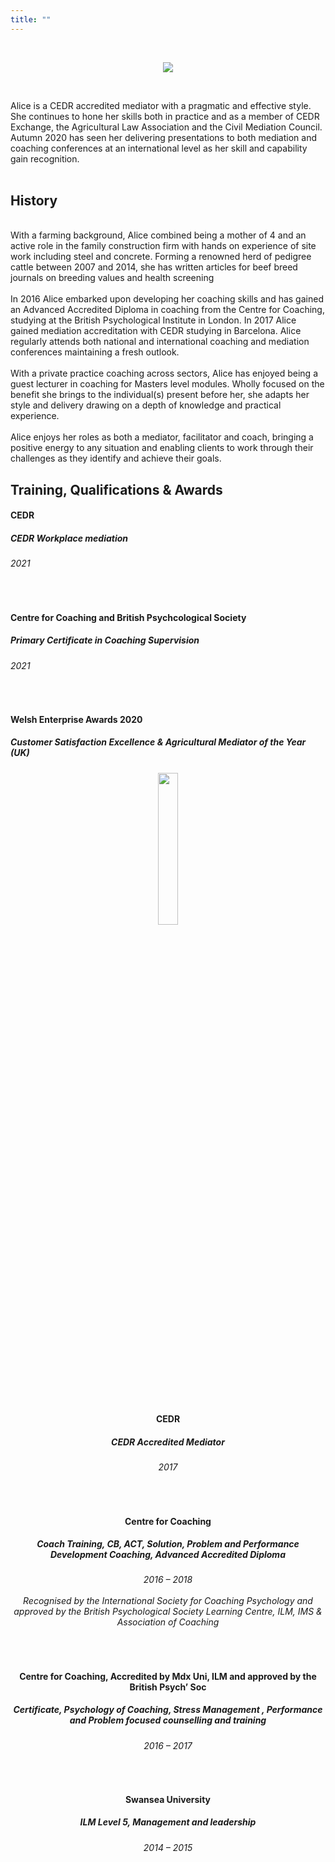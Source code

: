 ```yaml
---
title: ""
---
```

<br>

<center>
![](Profile picture.jpg)
</center>

<br>

Alice is a CEDR accredited mediator with a pragmatic and effective style. She continues to hone her skills both in practice and as a member of CEDR Exchange, the Agricultural Law Association and the Civil Mediation Council. Autumn 2020 has seen her delivering presentations to both mediation and coaching conferences at an international level as her skill and capability gain recognition.
<br><br>

## History

<br>
With a farming background, Alice combined being a mother of 4 and an active role in the family construction firm with hands on experience of site work including steel and concrete. Forming a renowned herd of pedigree cattle between 2007 and 2014, she has written articles for beef breed journals on breeding values and health screening
<br><br>
In 2016 Alice embarked upon developing her coaching skills and has gained an
Advanced Accredited Diploma in coaching from the Centre for Coaching, studying at the British Psychological Institute in London. In 2017 Alice gained mediation accreditation with CEDR studying in Barcelona. Alice regularly attends both national and international coaching and mediation conferences maintaining a fresh outlook.
<br><br>
With a private practice coaching across sectors, Alice has enjoyed being a guest lecturer in coaching for Masters level modules. Wholly focused on the benefit she brings to the individual(s) present before her, she adapts her style and delivery drawing on a depth of knowledge and practical experience.
<br><br>
Alice enjoys her roles as both a mediator, facilitator and coach, bringing a positive energy to any situation and enabling clients to work through their challenges as they identify and achieve their goals.
<br>

## Training, Qualifications & Awards

#### <b> CEDR </b>
##### CEDR Workplace mediation
<h6> 2021 </h6>

<br>

#### <b> Centre for Coaching and British Psychcological Society </b>
##### Primary Certificate in Coaching Supervision
<h6> 2021 </h6>

<br>

#### <b> Welsh Enterprise Awards 2020 </b>
##### Customer Satisfaction Excellence & Agricultural Mediator of the Year (UK)
<center>
![](Gold Award.png){width=25%}

<br>

#### <b> CEDR </b>
##### CEDR Accredited Mediator
<h6> 2017 </h6>

<br>

#### <b> Centre for Coaching </b>
##### Coach Training, CB, ACT, Solution, Problem and Performance Development Coaching, Advanced Accredited Diploma
<h6> 2016 – 2018 
<br><br>
Recognised by the International Society for Coaching Psychology and approved by the British Psychological Society Learning Centre, ILM, IMS & Association of Coaching </h6>

<br>

#### <b> Centre for Coaching, Accredited by Mdx Uni, ILM and approved by the British Psych’ Soc </b>
##### Certificate, Psychology of Coaching, Stress Management , Performance and Problem focused counselling and training
<h6> 2016 – 2017 </h6>

<br>

#### <b> Swansea University </b>
##### ILM Level 5, Management and leadership
<h6> 2014 – 2015 </h6>

